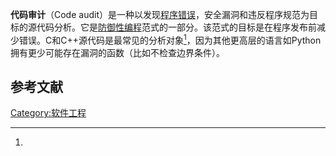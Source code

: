 {{NoteTA
|G1 = IT
|1 = zh-cn:审计; zh-tw:稽核;
}}
'''代码审计'''（Code audit）是一种以发现[[程序错误|程序错误]]，安全漏洞和违反程序规范为目标的源代码分析。它是[[防御性编程|防御性编程]]范式的一部分。该范式的目标是在程序发布前减少错误。C和C++源代码是最常见的分析对象<ref name="blackhat-01" />，因为其他更高层的语言如Python拥有更少可能存在漏洞的函数（比如不检查边界条件）。

==参考文献==
{{reflist|30em|refs=
<ref name="blackhat-01" >http://www.blackhat.com/presentations/bh-europe-06/bh-eu-06-Wheeler-up.pdf</ref>
}}

[[Category:软件工程|Category:软件工程]]